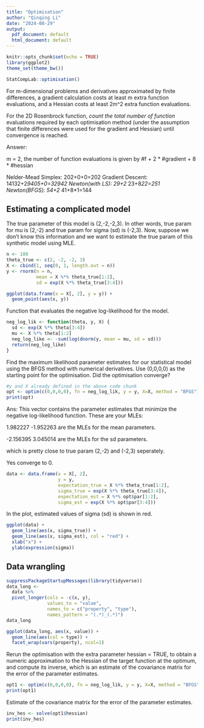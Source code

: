 ```yaml
---
title: "Optimisation"
author: "Qinqing Li"
date: "2024-08-29"
output:
  pdf_document: default
  html_document: default
---
```


```r
knitr::opts_chunk$set(echo = TRUE)
library(ggplot2)
theme_set(theme_bw())
```


```r
StatCompLab::optimisation()
```
For m-dimensional problems and derivatives approximated by finite differences, a gradient calculation
costs at least m extra function evaluations, and a Hessian costs at least 2m^2 extra function evaluations.

For the 2D Rosenbrock function, *count the total number of function* evaluations required by each optimisation method (under the assumption that finite differences were used for the gradient and Hessian) until convergence is reached.

Answer:

m = 2, the number of function evaluations is given by #f + 2 * #gradient + 8 * #hessian

Nelder-Mead Simplex: 202+0+0=202
Gradient Descent: 14132+2*9405+0=32942
Newton(with LS): 29+2* 23+8*22=251
Newton(BFGS): 54+2* 41+8*1=144

## Estimating a complicated model

The true parameter of this model is (2,-2,-2,3). In other words, true param for mu is (2,-2) and true param for sigma (sd) is (-2,3). Now, suppose we don't know this information and we want to estimate the true param of this synthetic model using MLE.
```r
n <- 100
theta_true <- c(2, -2, -2, 3)
X <- cbind(1, seq(0, 1, length.out = n))
y <- rnorm(n = n,
           mean = X %*% theta_true[1:2],
           sd = exp(X %*% theta_true[3:4]))
```


```r
ggplot(data.frame(x = X[, 2], y = y)) +
  geom_point(aes(x, y))
```
Function that evaluates the negative log-likelihood for the model.

```r
neg_log_lik <- function(theta, y, X) {
  sd <- exp(X %*% theta[3:4])
  mu <- X %*% theta[1:2]
  neg_log_like <- -sum(log(dnorm(y, mean = mu, sd = sd)))
  return(neg_log_like)
}
```

Find the maximum likelihood parameter estimates for our statistical model using the BFGS method with numerical derivatives.  Use (0,0,0,0) as the starting point for the optimisation. Did the optimisation converge?

```r
#y and X already defined in the above code chunk
opt <- optim(c(0,0,0,0), fn = neg_log_lik, y = y, X=X, method = "BFGS")
print(opt)
```

Ans: This vector contains the parameter estimates that minimize the negative log-likelihood function. These are your MLEs:

1.982227 -1.952263 are the MLEs for the mean parameters.

-2.156395  3.045014 are the MLEs for the sd parameters.

which is pretty close to true param (2,-2) and (-2,3) seperately.

Yes converge to 0.

```r
data <- data.frame(x = X[, 2],
                   y = y,
                   expectation_true = X %*% theta_true[1:2],
                   sigma_true = exp(X %*% theta_true[3:4]),
                   expectation_est = X %*% opt$par[1:2],
                   sigma_est = exp(X %*% opt$par[3:4]))
```

In the plot, estimated values of sigma (sd) is shown in red.
```r
ggplot(data) +
  geom_line(aes(x, sigma_true)) +
  geom_line(aes(x, sigma_est), col = "red") +
  xlab("x") +
  ylab(expression(sigma))
```


## Data wrangling

```r
suppressPackageStartupMessages(library(tidyverse))
data_long <-
  data %>%
  pivot_longer(cols = -c(x, y),
               values_to = "value",
               names_to = c("property", "type"),
               names_pattern = "(.*)_(.*)")
data_long
```

```r
ggplot(data_long, aes(x, value)) +
  geom_line(aes(col = type)) +
  facet_wrap(vars(property), ncol=1)
```

Rerun the optimisation with the extra parameter hessian = TRUE, to obtain a numeric approximation to the Hessian of the target function at the optimum, and compute its inverse, which is an estimate of the covariance matrix for the error of the parameter estimates.

```r
opt1 <- optim(c(0,0,0,0), fn = neg_log_lik, y = y, X=X, method = "BFGS",hessian = TRUE)
print(opt1)
```

Estimate of the covariance matrix for the error of the parameter estimates.
```r
inv_hes <- solve(opt1$hessian)
print(inv_hes)
```

